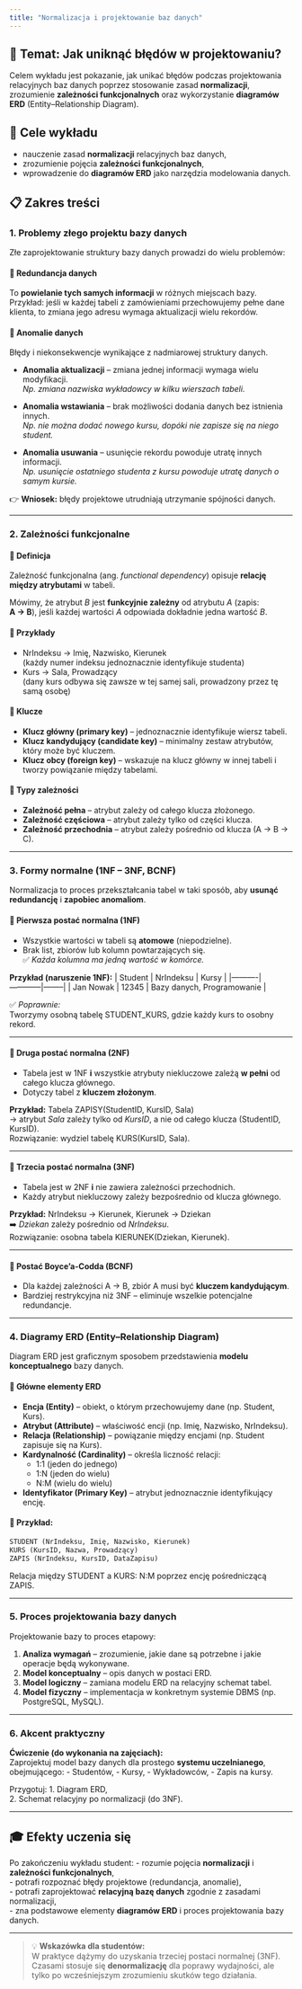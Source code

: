 ```yaml
---
title: "Normalizacja i projektowanie baz danych"
---
```



## 🎯 Temat: Jak uniknąć błędów w projektowaniu?

Celem wykładu jest pokazanie, jak unikać błędów podczas projektowania relacyjnych baz danych poprzez stosowanie zasad **normalizacji**, zrozumienie **zależności funkcjonalnych** oraz wykorzystanie **diagramów ERD** (Entity–Relationship Diagram).



## 🧠 Cele wykładu

- nauczenie zasad **normalizacji** relacyjnych baz danych,  
- zrozumienie pojęcia **zależności funkcjonalnych**,  
- wprowadzenie do **diagramów ERD** jako narzędzia modelowania danych.


## 📋 Zakres treści

### 1. Problemy złego projektu bazy danych

Złe zaprojektowanie struktury bazy danych prowadzi do wielu problemów:

#### 🔹 Redundancja danych

To **powielanie tych samych informacji** w różnych miejscach bazy.  
Przykład: jeśli w każdej tabeli z zamówieniami przechowujemy pełne dane klienta, to zmiana jego adresu wymaga aktualizacji wielu rekordów.

#### 🔹 Anomalie danych
Błędy i niekonsekwencje wynikające z nadmiarowej struktury danych.

- **Anomalia aktualizacji** – zmiana jednej informacji wymaga wielu modyfikacji.  
  *Np. zmiana nazwiska wykładowcy w kilku wierszach tabeli.*

- **Anomalia wstawiania** – brak możliwości dodania danych bez istnienia innych.  
  *Np. nie można dodać nowego kursu, dopóki nie zapisze się na niego student.*

- **Anomalia usuwania** – usunięcie rekordu powoduje utratę innych informacji.  
  *Np. usunięcie ostatniego studenta z kursu powoduje utratę danych o samym kursie.*

👉 **Wniosek:** błędy projektowe utrudniają utrzymanie spójności danych.

---

### 2. Zależności funkcjonalne

#### 🔹 Definicja
Zależność funkcjonalna (ang. *functional dependency*) opisuje **relację między atrybutami** w tabeli.

Mówimy, że atrybut *B* jest **funkcyjnie zależny** od atrybutu *A* (zapis:  
**A → B**), jeśli każdej wartości *A* odpowiada dokładnie jedna wartość *B*.

#### 🔹 Przykłady
- NrIndeksu → Imię, Nazwisko, Kierunek  
  (każdy numer indeksu jednoznacznie identyfikuje studenta)
- Kurs → Sala, Prowadzący  
  (dany kurs odbywa się zawsze w tej samej sali, prowadzony przez tę samą osobę)

#### 🔹 Klucze
- **Klucz główny (primary key)** – jednoznacznie identyfikuje wiersz tabeli.  
- **Klucz kandydujący (candidate key)** – minimalny zestaw atrybutów, który może być kluczem.  
- **Klucz obcy (foreign key)** – wskazuje na klucz główny w innej tabeli i tworzy powiązanie między tabelami.

#### 🔹 Typy zależności
- **Zależność pełna** – atrybut zależy od całego klucza złożonego.  
- **Zależność częściowa** – atrybut zależy tylko od części klucza.  
- **Zależność przechodnia** – atrybut zależy pośrednio od klucza (A → B → C).

---

### 3. Formy normalne (1NF – 3NF, BCNF)

Normalizacja to proces przekształcania tabel w taki sposób, aby **usunąć redundancję** i **zapobiec anomaliom**.

#### 🧩 Pierwsza postać normalna (1NF)
- Wszystkie wartości w tabeli są **atomowe** (niepodzielne).  
- Brak list, zbiorów lub kolumn powtarzających się.  
✅ *Każda kolumna ma jedną wartość w komórce.*

**Przykład (naruszenie 1NF):**
| Student | NrIndeksu | Kursy |
|----------|------------|--------|
| Jan Nowak | 12345 | Bazy danych, Programowanie |

✅ *Poprawnie:*  
Tworzymy osobną tabelę STUDENT_KURS, gdzie każdy kurs to osobny rekord.

---

#### 🧩 Druga postać normalna (2NF)
- Tabela jest w 1NF **i** wszystkie atrybuty niekluczowe zależą **w pełni** od całego klucza głównego.  
- Dotyczy tabel z **kluczem złożonym**.

**Przykład:**
Tabela ZAPISY(StudentID, KursID, Sala)  
→ atrybut *Sala* zależy tylko od *KursID*, a nie od całego klucza (StudentID, KursID).  
Rozwiązanie: wydziel tabelę KURS(KursID, Sala).

---

#### 🧩 Trzecia postać normalna (3NF)
- Tabela jest w 2NF **i** nie zawiera zależności przechodnich.  
- Każdy atrybut niekluczowy zależy bezpośrednio od klucza głównego.

**Przykład:**
NrIndeksu → Kierunek, Kierunek → Dziekan  
➡️ *Dziekan* zależy pośrednio od *NrIndeksu*.  
Rozwiązanie: osobna tabela KIERUNEK(Dziekan, Kierunek).

---

#### 🧩 Postać Boyce’a-Codda (BCNF)
- Dla każdej zależności A → B, zbiór A musi być **kluczem kandydującym**.  
- Bardziej restrykcyjna niż 3NF – eliminuje wszelkie potencjalne redundancje.

---

### 4. Diagramy ERD (Entity–Relationship Diagram)

Diagram ERD jest graficznym sposobem przedstawienia **modelu konceptualnego** bazy danych.

#### 🔹 Główne elementy ERD
- **Encja (Entity)** – obiekt, o którym przechowujemy dane (np. Student, Kurs).  
- **Atrybut (Attribute)** – właściwość encji (np. Imię, Nazwisko, NrIndeksu).  
- **Relacja (Relationship)** – powiązanie między encjami (np. Student zapisuje się na Kurs).  
- **Kardynalność (Cardinality)** – określa liczność relacji:  
  - 1:1 (jeden do jednego)  
  - 1:N (jeden do wielu)  
  - N:M (wielu do wielu)  
- **Identyfikator (Primary Key)** – atrybut jednoznacznie identyfikujący encję.

#### 🔹 Przykład:

```sql
STUDENT (NrIndeksu, Imię, Nazwisko, Kierunek)
KURS (KursID, Nazwa, Prowadzący)
ZAPIS (NrIndeksu, KursID, DataZapisu)

```

Relacja między STUDENT a KURS: N:M poprzez encję pośredniczącą ZAPIS.

---

### 5. Proces projektowania bazy danych

Projektowanie bazy to proces etapowy:

1. **Analiza wymagań** – zrozumienie, jakie dane są potrzebne i jakie operacje będą wykonywane.  
2. **Model konceptualny** – opis danych w postaci ERD.  
3. **Model logiczny** – zamiana modelu ERD na relacyjny schemat tabel.  
4. **Model fizyczny** – implementacja w konkretnym systemie DBMS (np. PostgreSQL, MySQL).

---

### 6. Akcent praktyczny

**Ćwiczenie (do wykonania na zajęciach):**  
Zaprojektuj model bazy danych dla prostego **systemu uczelnianego**, obejmującego:
- Studentów,
- Kursy,
- Wykładowców,
- Zapis na kursy.

Przygotuj:
1. Diagram ERD,  
2. Schemat relacyjny po normalizacji (do 3NF).

---

## 🎓 Efekty uczenia się

Po zakończeniu wykładu student:
- rozumie pojęcia **normalizacji** i **zależności funkcjonalnych**,  
- potrafi rozpoznać błędy projektowe (redundancja, anomalie),  
- potrafi zaprojektować **relacyjną bazę danych** zgodnie z zasadami normalizacji,  
- zna podstawowe elementy **diagramów ERD** i proces projektowania bazy danych.

---

> 💡 **Wskazówka dla studentów:**  
> W praktyce dążymy do uzyskania trzeciej postaci normalnej (3NF).  
> Czasami stosuje się **denormalizację** dla poprawy wydajności, ale tylko po wcześniejszym zrozumieniu skutków tego działania.